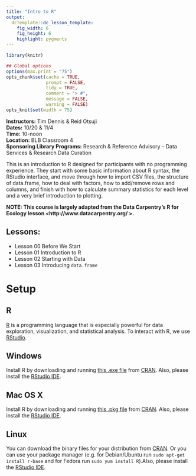 ```yaml
---
title: "Intro to R"
output:
  dcTemplate::dc_lesson_template:
    fig_width: 6
    fig_height: 6
    highlight: pygments
---
```



```r
library(knitr)

## Global options
options(max.print = "75")
opts_chunk$set(cache = TRUE,
               prompt = FALSE,
               tidy = TRUE,
               comment = "> #",
               message = FALSE,
               warning = FALSE)
opts_knit$set(width = 75)
```

**Instructors:** Tim Dennis & Reid Otsuji  
**Dates:** 10/20 & 11/4  
**Time:** 10-noon  
**Location:** BLB Classroom 4  
**Sponsoring Library Programs:** Research & Reference Advisory – Data Services & Research Data Curation   

This is an introduction to R designed for participants with no programming experience.  They start with some basic information about R syntax, the RStudio interface, and move through how to import CSV files, the structure of data.frame, how to deal with factors, how to add/remove rows and columns, and finish with how to calculate summary statistics for each level and a very brief introduction to plotting.


**NOTE: This course is largely adapted from the Data Carpentry's R for Ecology lesson <http://www.datacarpentry.org/ >.**

## Lessons: 

* Lesson 00 Before We Start 
* Lesson 01 Introduction to R
* Lesson 02 Starting with Data
* Lesson 03 Introducing `data.frame`

# Setup

## R

[R](http://www.r-project.org) is a programming language that is especially powerful for data exploration, visualization, and statistical analysis. To interact with R, we use [RStudio](http://www.rstudio.com/).

## Windows {#r-windows}

Install R by downloading and running [this .exe file](http://cran.r-project.org/bin/windows/base/release.htm) from [CRAN](http://cran.r-project.org/index.html). Also, please install the [RStudio IDE](http://www.rstudio.com/ide/download/desktop).

## Mac OS X {#r-macosx}

Install R by downloading and running [this .pkg file](http://cran.r-project.org/bin/macosx/R-latest.pkg) from
[CRAN](http://cran.r-project.org/index.html). Also, please install the [RStudio IDE](http://www.rstudio.com/ide/download/desktop).


## Linux {#r-linux}

You can download the binary files for your distribution from [CRAN](http://cran.r-project.org/index.html). Or you can use your package manager (e.g. for Debian/Ubuntu run `sudo apt-get install r-base` and for Fedora run `sudo yum install R`).Also, please install the [RStudio IDE](http://www.rstudio.com/ide/download/desktop).
